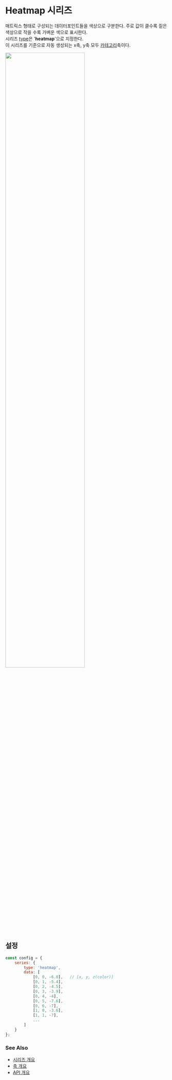 # Heatmap 시리즈

매트릭스 형태로 구성되는 데이터포인트들을 색상으로 구분한다. 주로 값이 클수록 짙은 색상으로 작을 수록 가벼운 색으로 표시한다.<br/>
시리즈 [type](/config/config/series#type)은 '**heatmap**'으로 지정한다.<br/>
이 시리즈를 기준으로 자동 생성되는 x축, y축 모두 [카테고리](/config/config/xAxis/category)축이다.

<img src="/images/guide/series/heatmap-01.png" width="70%" className="border-img"/>

## 설정

```js
const config = {
    series: {
        type: 'heatmap',
        data: [
            [0, 0, -6.8],   // [x, y, z(color)]
            [0, 1, -5.4],
            [0, 2, -4.5],
            [0, 3, -3.9],
            [0, 4, -4],
            [0, 5, -7.6],
            [0, 6, -7],
            [1, 0, -3.6],
            [1, 1, -7],
            ...
        ]
    }
};
```

### See Also

- [시리즈 개요](/guide/series)
- [축 개요](/guide/axes)
- [API 개요](/docs)